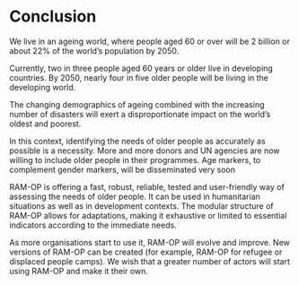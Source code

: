 # Conclusion {#conclusion}

We live in an ageing world, where people aged 60 or over will be 2 billion or about 22% of the world's population by 2050.

Currently, two in three people aged 60 years or older live in developing countries. By 2050, nearly four in five older people will be living in the developing world.

The changing demographics of ageing combined with the increasing number of disasters will exert a disproportionate impact on the world’s oldest and poorest.

In this context, identifying the needs of older people as accurately as possible is a necessity. More and more donors and UN agencies are now willing to include older people in their programmes. Age markers, to complement gender markers, will be disseminated very soon

RAM-OP is offering a fast, robust, reliable, tested and user-friendly way of assessing the needs of older people. It can be used in humanitarian situations as well as in development contexts. The modular structure of RAM-OP allows for adaptations, making it exhaustive or limited to essential indicators according to the immediate needs.

As more organisations start to use it, RAM-OP will evolve and improve. New versions of RAM-OP can be created (for example, RAM-OP for refugee or displaced people camps). We wish that a greater number of actors will start using RAM-OP and make it their own.